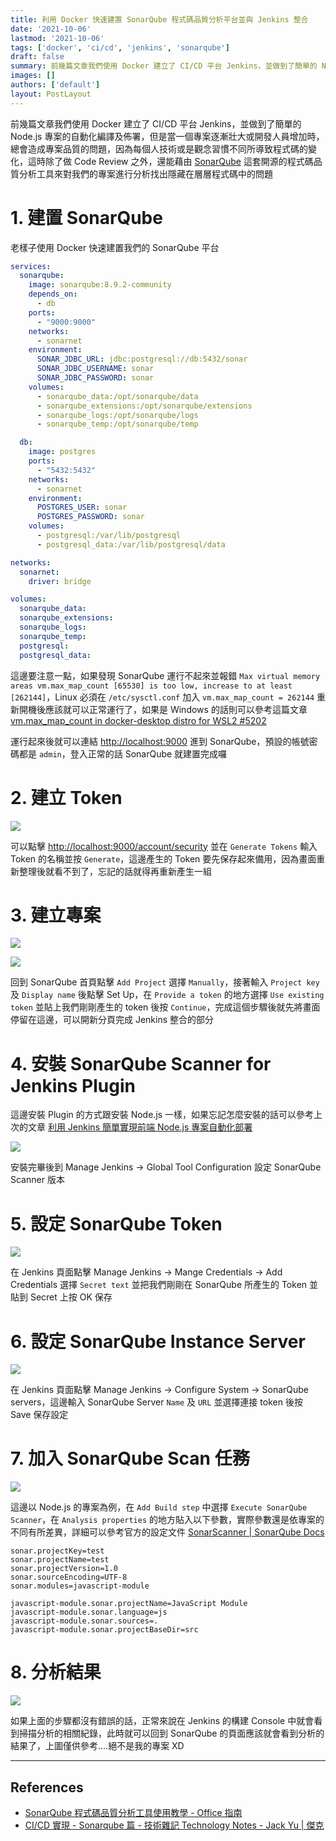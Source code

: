 ```yaml
---
title: 利用 Docker 快速建置 SonarQube 程式碼品質分析平台並與 Jenkins 整合
date: '2021-10-06'
lastmod: '2021-10-06'
tags: ['docker', 'ci/cd', 'jenkins', 'sonarqube']
draft: false
summary: 前幾篇文章我們使用 Docker 建立了 CI/CD 平台 Jenkins，並做到了簡單的 Node.js 專案的自動化編譯及佈署，但是當一個專案逐漸壯大或開發人員增加時，總會造成專案品質的問題，因為每個人技術或是觀念習慣不同所導致程式碼的變化，這時除了做 Code Review 之外，還能藉由 SonarQube 這套開源的程式碼品質分析工具來對我們的專案進行分析找出隱藏在層層程式碼中的問題
images: []
authors: ['default']
layout: PostLayout
---
```


<TOCInline toc={props.toc} asDisclosure />

前幾篇文章我們使用 Docker 建立了 CI/CD 平台 Jenkins，並做到了簡單的 Node.js 專案的自動化編譯及佈署，但是當一個專案逐漸壯大或開發人員增加時，總會造成專案品質的問題，因為每個人技術或是觀念習慣不同所導致程式碼的變化，這時除了做 Code Review 之外，還能藉由 [SonarQube](https://www.sonarqube.org/) 這套開源的程式碼品質分析工具來對我們的專案進行分析找出隱藏在層層程式碼中的問題

# 1. 建置 SonarQube

老樣子使用 Docker 快速建置我們的 SonarQube 平台

```yml:docker-compose.yml
services:
  sonarqube:
    image: sonarqube:8.9.2-community
    depends_on:
      - db
    ports:
      - "9000:9000"
    networks:
      - sonarnet
    environment:
      SONAR_JDBC_URL: jdbc:postgresql://db:5432/sonar
      SONAR_JDBC_USERNAME: sonar
      SONAR_JDBC_PASSWORD: sonar
    volumes:
      - sonarqube_data:/opt/sonarqube/data
      - sonarqube_extensions:/opt/sonarqube/extensions
      - sonarqube_logs:/opt/sonarqube/logs
      - sonarqube_temp:/opt/sonarqube/temp

  db:
    image: postgres
    ports:
      - "5432:5432"
    networks:
      - sonarnet
    environment:
      POSTGRES_USER: sonar
      POSTGRES_PASSWORD: sonar
    volumes:
      - postgresql:/var/lib/postgresql
      - postgresql_data:/var/lib/postgresql/data

networks:
  sonarnet:
    driver: bridge

volumes:
  sonarqube_data:
  sonarqube_extensions:
  sonarqube_logs:
  sonarqube_temp:
  postgresql:
  postgresql_data:
```

這邊要注意一點，如果發現 SonarQube 運行不起來並報錯 `Max virtual memory areas vm.max_map_count [65530] is too low, increase to at least [262144]`，Linux 必須在 `/etc/sysctl.conf` 加入 `vm.max_map_count = 262144` 重新開機後應該就可以正常運行了，如果是 Windows 的話則可以參考這篇文章 [vm.max_map_count in docker-desktop distro for WSL2 #5202](https://github.com/docker/for-win/issues/5202)

運行起來後就可以連結 [http://localhost:9000](http://localhost:9000) 進到 SonarQube，預設的帳號密碼都是 `admin`，登入正常的話 SonarQube 就建置完成囉

# 2. 建立 Token

![](/static/images/2021/10/06/jenkins-with-sonarqube/001.png)

可以點擊 [http://localhost:9000/account/security](http://localhost:9000/account/security/) 並在 `Generate Tokens` 輸入 Token 的名稱並按 `Generate`，這邊產生的 Token 要先保存起來備用，因為畫面重新整理後就看不到了，忘記的話就得再重新產生一組

# 3. 建立專案

![](/static/images/2021/10/06/jenkins-with-sonarqube/002.png)

![](/static/images/2021/10/06/jenkins-with-sonarqube/003.png)

回到 SonarQube 首頁點擊 `Add Project` 選擇 `Manually`，接著輸入 `Project key` 及 `Display name` 後點擊 Set Up，在 `Provide a token` 的地方選擇 `Use existing token` 並貼上我們剛剛產生的 token 後按 `Continue`，完成這個步驟後就先將畫面停留在這邊，可以開新分頁完成 Jenkins 整合的部分

# 4. 安裝 SonarQube Scanner for Jenkins Plugin

這邊安裝 Plugin 的方式跟安裝 Node.js 一樣，如果忘記怎麼安裝的話可以參考上次的文章 [利用 Jenkins 簡單實現前端 Node.js 專案自動化部署](https://www.rickjiang.dev/blog/jenkins-with-nodejs)

![](/static/images/2021/10/06/jenkins-with-sonarqube/004.png)

安裝完畢後到 Manage Jenkins -> Global Tool Configuration 設定 SonarQube Scanner 版本

# 5. 設定 SonarQube Token

![](/static/images/2021/10/06/jenkins-with-sonarqube/005.png)

在 Jenkins 頁面點擊 Manage Jenkins -> Mange Credentials -> Add Credentials 選擇 `Secret text` 並把我們剛剛在 SonarQube 所產生的 Token 並貼到 Secret 上按 OK 保存

# 6. 設定 SonarQube Instance Server

![](/static/images/2021/10/06/jenkins-with-sonarqube/006.png)

在 Jenkins 頁面點擊 Manage Jenkins -> Configure System -> SonarQube servers，這邊輸入 SonarQube Server `Name` 及 `URL` 並選擇連接 token 後按 Save 保存設定

# 7. 加入 SonarQube Scan 任務

![](/static/images/2021/10/06/jenkins-with-sonarqube/007.png)

這邊以 Node.js 的專案為例，在 `Add Build step` 中選擇 `Execute SonarQube Scanner`，在 `Analysis properties` 的地方貼入以下參數，實際參數還是依專案的不同有所差異，詳細可以參考官方的設定文件 [SonarScanner | SonarQube Docs](https://docs.sonarqube.org/latest/analysis/scan/sonarscanner/)

```
sonar.projectKey=test
sonar.projectName=test
sonar.projectVersion=1.0
sonar.sourceEncoding=UTF-8
sonar.modules=javascript-module

javascript-module.sonar.projectName=JavaScript Module
javascript-module.sonar.language=js
javascript-module.sonar.sources=.
javascript-module.sonar.projectBaseDir=src
```

# 8. 分析結果

![](/static/images/2021/10/06/jenkins-with-sonarqube/008.png)

如果上面的步驟都沒有錯誤的話，正常來說在 Jenkins 的構建 Console 中就會看到掃描分析的相關紀錄，此時就可以回到 SonarQube 的頁面應該就會看到分析的結果了，上圖僅供參考....絕不是我的專案 XD

---

## References

- [SonarQube 程式碼品質分析工具使用教學 - Office 指南](https://officeguide.cc/sonarqube-code-quality-security-review-tool-tutorial-examples/)
- [CI/CD 實現 - Sonarqube 篇 - 技術雜記 Technology Notes - Jack Yu | 傑克](https://yu-jack.github.io/2021/01/17/ci-cd-sonarqube/)
